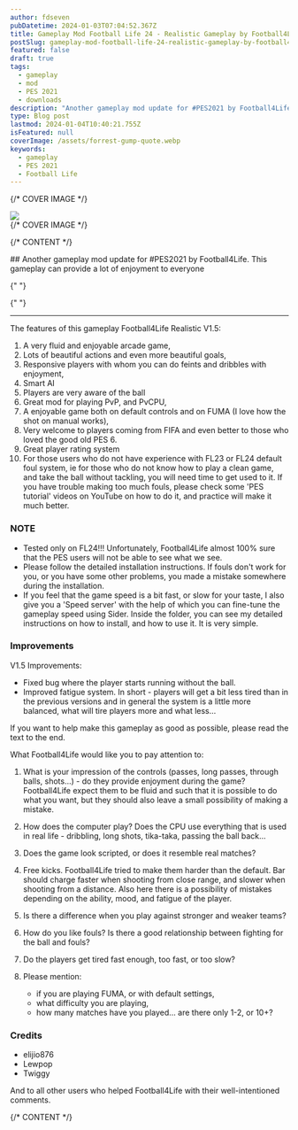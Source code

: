 ```yaml
---
author: fdseven
pubDatetime: 2024-01-03T07:04:52.367Z
title: Gameplay Mod Football Life 24 - Realistic Gameplay by Football4Life
postSlug: gameplay-mod-football-life-24-realistic-gameplay-by-football4Life
featured: false
draft: true
tags:
  - gameplay
  - mod
  - PES 2021
  - downloads
description: "Another gameplay mod update for #PES2021 by Football4Life. This gameplay can provide a lot of enjoyment to everyone"
type: Blog post
lastmod: 2024-01-04T10:40:21.755Z
isFeatured: null
coverImage: /assets/forrest-gump-quote.webp
keywords:
  - gameplay
  - PES 2021
  - Football Life
---
```


{/* COVER IMAGE */}

<div class="col-start-1 col-span-8 lg:col-start-2 lg:col-end-9 lg:row-span-2 mt-0 lg:-mt-40">
  <div className="relative lg:-mr-8">
    <img
      transition:persist
      src={frontmatter.coverImage}
      className="cover w-full aspect-video object-cover"
    />
  </div>
</div>
{/* COVER IMAGE */}

{/* CONTENT */}

<div class="col-span-8 md:col-start-2 md:col-span-6 lg:col-start-2 lg:col-span-4 [&>h2]:!mt-0">
  ## Another gameplay mod update for #PES2021 by Football4Life. This gameplay can provide a lot of enjoyment to everyone

{" "}

{" "}
<hr />

The features of this gameplay Football4Life Realistic V1.5:

1. A very fluid and enjoyable arcade game,
2. Lots of beautiful actions and even more beautiful goals,
3. Responsive players with whom you can do feints and dribbles with enjoyment,
4. Smart AI
5. Players are very aware of the ball
6. Great mod for playing PvP, and PvCPU,
7. A enjoyable game both on default controls and on FUMA (I love how the shot on manual works),
8. Very welcome to players coming from FIFA and even better to those who loved the good old PES 6.
9. Great player rating system
10. For those users who do not have experience with FL23 or FL24 default foul system, ie for those who do not know how to play a clean game, and take the ball without tackling, you will need time to get used to it. If you have trouble making too much fouls, please check some 'PES tutorial' videos on YouTube on how to do it, and practice will make it much better.

### NOTE

- Tested only on FL24!!! Unfortunately, Football4Life almost 100% sure that the PES users will not be able to see what we see.
- Please follow the detailed installation instructions. If fouls don't work for you, or you have some other problems, you made a mistake somewhere during the installation.
- If you feel that the game speed is a bit fast, or slow for your taste, I also give you a 'Speed server' with the help of which you can fine-tune the gameplay speed using Sider. Inside the folder, you can see my detailed instructions on how to install, and how to use it. It is very simple.

### Improvements

V1.5 Improvements:

- Fixed bug where the player starts running without the ball.
- Improved fatigue system. In short - players will get a bit less tired than in the previous versions and in general the system is a little more balanced, what will tire players more and what less...

If you want to help make this gameplay as good as possible, please read the text to the end.

What Football4Life would like you to pay attention to:

1. What is your impression of the controls (passes, long passes, through balls, shots...) - do they provide enjoyment during the game? Football4Life expect them to be fluid and such that it is possible to do what you want, but they should also leave a small possibility of making a mistake.
2. How does the computer play? Does the CPU use everything that is used in real life - dribbling, long shots, tika-taka, passing the ball back...
3. Does the game look scripted, or does it resemble real matches?
4. Free kicks. Football4Life tried to make them harder than the default. Bar should charge faster when shooting from close range, and slower when shooting from a distance. Also here there is a possibility of mistakes depending on the ability, mood, and fatigue of the player.
5. Is there a difference when you play against stronger and weaker teams?
6. How do you like fouls? Is there a good relationship between fighting for the ball and fouls?
7. Do the players get tired fast enough, too fast, or too slow?
8. Please mention:


    - if you are playing FUMA, or with default settings,
    - what difficulty you are playing,
    - how many matches have you played... are there only 1-2, or 10+?

### Credits

- elijio876
- Lewpop
- Twiggy

And to all other users who helped Football4Life with their well-intentioned comments.

  </div> 
{/* CONTENT */}
